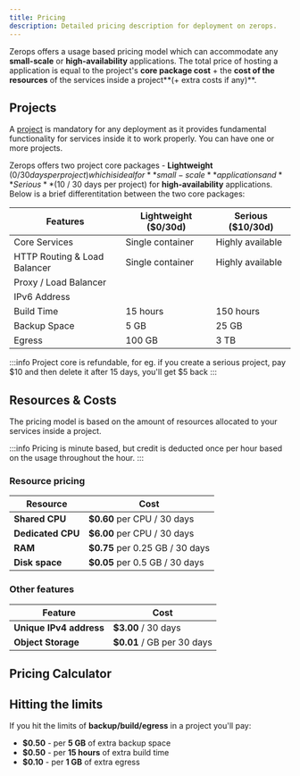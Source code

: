 ```yaml
---
title: Pricing
description: Detailed pricing description for deployment on zerops.
---
```



Zerops offers a usage based pricing model which can accommodate any **small-scale** or **high-availability** applications. The total price of hosting a application is equal to the project's **core package cost** + the **cost of the resources** of the services inside a project**(+ extra costs if any)**.

## Projects

A [project](/features/infrastructure#project) is mandatory for any deployment as it provides fundamental functionality for services inside it to work properly. You can have one or more projects.

Zerops offers two project core packages - **Lightweight** ($0 / 30 days per project) which is ideal for **small-scale** applications and **Serious** ($10 / 30 days per project) for **high-availability** applications. Below is a brief differentitation between the two core packages:

<table className="w-full rounded-lg">
  <thead>
    <tr>
      <th><strong>Features</strong></th>
      <th><strong>Lightweight ($0/30d)</strong></th>
      <th><strong>Serious ($10/30d)</strong></th>
    </tr>
  </thead>
  <tbody>
    <tr>
      <td>Core Services</td>
      <td>Single container</td>
      <td>Highly available</td>
    </tr>
    <tr>
      <td>HTTP Routing & Load Balancer</td>
      <td>Single container</td>
      <td>Highly available</td>
    </tr>
    <tr>
      <td>Proxy / Load Balancer</td>
      <td><CheckCircleSolid /></td>
      <td><CheckCircleSolid /></td>
    </tr>
    <tr>
      <td>IPv6 Address</td>
      <td><CheckCircleSolid /></td>
      <td><CheckCircleSolid /></td>
    </tr>
    <tr>
      <td>Build Time</td>
      <td>15 hours</td>
      <td>150 hours</td>
    </tr>
    <tr>
      <td>Backup Space</td>
      <td>5 GB</td>
      <td>25 GB</td>
    </tr>
    <tr>
      <td>Egress</td>
      <td>100 GB</td>
      <td>3 TB</td>
    </tr>
  </tbody>
</table>

:::info
Project core is refundable, for eg. if you create a serious project, pay $10 and then delete it after 15 days, you'll get $5 back
:::

## Resources & Costs

The pricing model is based on the amount of resources allocated to your services inside a project.

:::info
Pricing is minute based, but credit is deducted once per hour based on the usage throughout the hour.
:::

### Resource pricing

<table className="w-full rounded-lg">
  <thead>
    <tr>
      <th className="w-fit whitespace-nowrap"><strong>Resource</strong></th>
      <th><strong>Cost</strong></th>
    </tr>
  </thead>
  <tbody>
    <tr>
      <td className="w-fit whitespace-nowrap"><strong>Shared CPU</strong></td>
      <td><strong>$0.60</strong> per CPU / 30 days</td>
    </tr>
    <tr>
      <td className="w-fit whitespace-nowrap"><strong>Dedicated CPU</strong></td>
      <td><strong>$6.00</strong> per CPU / 30 days</td>
    </tr>
    <tr>
      <td className="w-fit whitespace-nowrap"><strong>RAM</strong></td>
      <td><strong>$0.75</strong> per 0.25 GB / 30 days</td>
    </tr>
    <tr>
      <td className="w-fit whitespace-nowrap"><strong>Disk space</strong></td>
      <td><strong>$0.05</strong> per 0.5 GB / 30 days</td>
    </tr>
  </tbody>
</table>

### Other features

<table className="w-full rounded-lg">
  <thead>
    <tr>
      <th className="w-fit whitespace-nowrap"><strong>Feature</strong></th>
      <th><strong>Cost</strong></th>
    </tr>
  </thead>
  <tbody>
    <tr>
      <td className="w-fit whitespace-nowrap"><strong>Unique IPv4 address</strong></td>
      <td><strong>$3.00</strong> / 30 days</td>
    </tr>
    <tr>
      <td className="w-fit whitespace-nowrap"><strong>Object Storage</strong></td>
      <td><strong>$0.01</strong> / GB per 30 days</td>
    </tr>
  </tbody>
</table>

## Pricing Calculator

<PricingCalculator />

## Hitting the limits

If you hit the limits of **backup/build/egress** in a project you'll pay:

- **$0.50** - per **5 GB** of extra backup space
- **$0.50** - per **15 hours** of extra build time
- **$0.10** - per **1 GB** of extra egress
